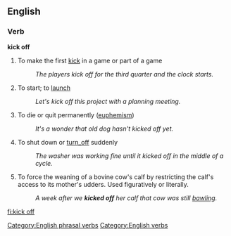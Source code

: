 {{also|kick-off|kickoff}}
==English==

===Verb===
'''kick off'''

# To make the first [[kick]] in a game or part of a game
#: ''The players kick off for the third quarter and the clock starts.''
# {{idiom}} To start; to [[launch]]
#: ''Let's kick off this project with a planning meeting.''
# {{idiom}} To die or quit permanently ([[euphemism]])
#: ''It's a wonder that old dog hasn't kicked off yet.''
# {{idiom}} To shut down or [[turn_off]] suddenly
#: ''The washer was working fine until it kicked off in the middle of a cycle.''
# {{US|ranching idiom}} To force the weaning of a bovine cow's calf by restricting the calf's access to its mother's udders.  Used figuratively or literally.
#: ''A week after we '''kicked off''' her calf that cow was still [[bawling]].''

[[Category:English phrasal verbs]]
[[Category:English verbs]]

[[fi:kick off]]